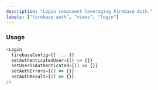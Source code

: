 ```yaml
---
description: "Login component leveraging Firebase Auth."
labels: ["firebase auth", "views", "login"]
---
```



### Usage

```js
<Login
  firebaseConfig={{ ... }}
  setAuthenticatedUser={() => {}}
  setUserIsAuthenticated={() => {}}
  setAuthErrors={() => {}}
  setAuthResult={() => {}}
/>
```
